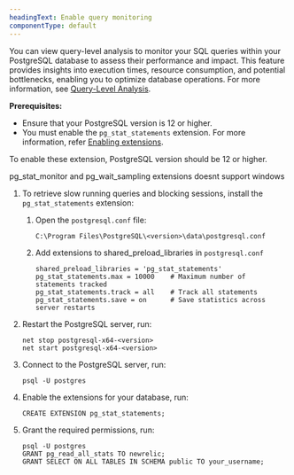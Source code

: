 ```yaml
---
headingText: Enable query monitoring
componentType: default
---
```


You can view query-level analysis to monitor your SQL queries within your PostgreSQL database to assess their performance and impact. This feature provides insights into execution times, resource consumption, and potential bottlenecks, enabling you to optimize database operations. For more information, see [Query-Level Analysis](#).

**Prerequisites:**

* Ensure that your PostgreSQL version is 12 or higher.
* You must enable the `pg_stat_statements` extension. For more information, refer [Enabling extensions](#enabling-extensions).

<Callout variant="important">
To enable these extension, PostgreSQL version should be 12 or higher.

pg_stat_monitor and pg_wait_sampling extensions doesnt support windows
</Callout>


1. To retrieve slow running queries and blocking sessions, install the `pg_stat_statements` extension:

    1. Open the `postgresql.conf` file:

        ```shell
        C:\Program Files\PostgreSQL\<version>\data\postgresql.conf
        ```
    2. Add extensions to shared_preload_libraries in `postgresql.conf`

        ```shell
        shared_preload_libraries = 'pg_stat_statements'
        pg_stat_statements.max = 10000    # Maximum number of statements tracked
        pg_stat_statements.track = all    # Track all statements
        pg_stat_statements.save = on      # Save statistics across server restarts
        ```

2. Restart the PostgreSQL server, run:

    ```shell
    net stop postgresql-x64-<version>
    net start postgresql-x64-<version>
    ```

3. Connect to the PostgreSQL server, run:

    ```shell
    psql -U postgres
    ```

4. Enable the extensions for your database, run:

    ```shell
    CREATE EXTENSION pg_stat_statements;
    ```

5. Grant the required permissions, run:

    ```shell
    psql -U postgres
    GRANT pg_read_all_stats TO newrelic;
    GRANT SELECT ON ALL TABLES IN SCHEMA public TO your_username;
    ```